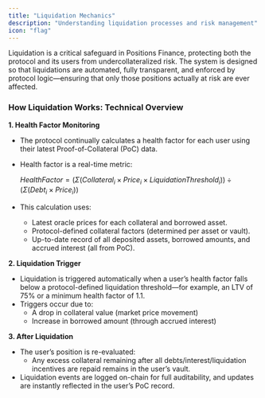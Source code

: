 ```yaml
---
title: "Liquidation Mechanics"
description: "Understanding liquidation processes and risk management"
icon: "flag"
---
```


Liquidation is a critical safeguard in Positions Finance, protecting both the protocol and its users from undercollateralized risk. The system is designed so that liquidations are automated, fully transparent, and enforced by protocol logic—ensuring that only those positions actually at risk are ever affected.

### How Liquidation Works: Technical Overview

**1. Health Factor Monitoring**

- The protocol continually calculates a health factor for each user using their latest Proof-of-Collateral (PoC) data.
- Health factor is a real-time metric:

  $Health Factor =    (Σ (Collateral_i × Price_i × Liquidation Threshold_i)) ÷ (Σ (Debt_i × Price_i))$
- This calculation uses:
  - Latest oracle prices for each collateral and borrowed asset.
  - Protocol-defined collateral factors (determined per asset or vault).
  - Up-to-date record of all deposited assets, borrowed amounts, and accrued interest (all from PoC).

**2. Liquidation Trigger**

- Liquidation is triggered automatically when a user’s health factor falls below a protocol-defined liquidation threshold—for example, an LTV of 75% or a minimum health factor of 1.1.
- Triggers occur due to:
  - A drop in collateral value (market price movement)
  - Increase in borrowed amount (through accrued interest)

**3. After Liquidation**

- The user’s position is re-evaluated:
  - Any excess collateral remaining after all debts/interest/liquidation incentives are repaid remains in the user’s vault.
- Liquidation events are logged on-chain for full auditability, and updates are instantly reflected in the user’s PoC record.